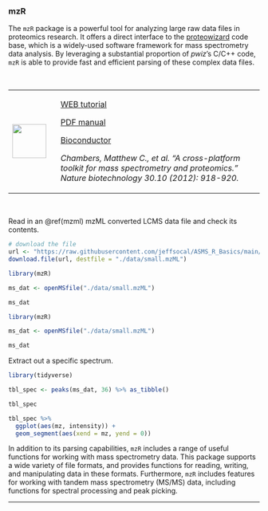 ### mzR

The `mzR` package is a powerful tool for analyzing large raw data files in proteomics research. It offers a direct interface to the [proteowizard](http://proteowizard.sourceforge.net/) code base, which is a widely-used software framework for mass spectrometry data analysis. By leveraging a substantial proportion of *pwiz*'s C/C++ code, `mzR` is able to provide fast and efficient parsing of these complex data files.

\

+---------------------------------+---------------------------------------------------------------------------------------------------------------------------------------------+
| ![](images/05.png){height="68"} | [WEB tutorial](https://lgatto.github.io/2020-02-17-RProt-Berlin/raw-ms-data-mzr-and-msnbase.html)                                           |
|                                 |                                                                                                                                             |
|                                 | [PDF manual](https://bioconductor.org/packages/release/bioc/manuals/mzR/man/mzR.pdf)                                                        |
|                                 |                                                                                                                                             |
|                                 | [Bioconductor](https://bioconductor.org/packages/release/bioc/html/mzR.html)                                                                |
|                                 |                                                                                                                                             |
|                                 | *Chambers, Matthew C., et al. "A cross-platform toolkit for mass spectrometry and proteomics." Nature biotechnology 30.10 (2012): 918-920.* |
+---------------------------------+---------------------------------------------------------------------------------------------------------------------------------------------+

\


Read in an \@ref(mzml) mzML converted LCMS data file and check its contents.
```r
# download the file
url <- "https://raw.githubusercontent.com/jeffsocal/ASMS_R_Basics/main/data/small.mzML"
download.file(url, destfile = "./data/small.mzML")

library(mzR)

ms_dat <- openMSfile("./data/small.mzML")

ms_dat
```

```r
library(mzR)

ms_dat <- openMSfile("./data/small.mzML")

ms_dat
```

Extract out a specific spectrum.
```r
library(tidyverse)

tbl_spec <- peaks(ms_dat, 36) %>% as_tibble()

tbl_spec
```

```r
tbl_spec %>% 
  ggplot(aes(mz, intensity)) + 
  geom_segment(aes(xend = mz, yend = 0))
```

In addition to its parsing capabilities, `mzR` includes a range of useful functions for working with mass spectrometry data. This package supports a wide variety of file formats, and provides functions for reading, writing, and manipulating data in these formats. Furthermore, `mzR` includes features for working with tandem mass spectrometry (MS/MS) data, including functions for spectral processing and peak picking.

---
